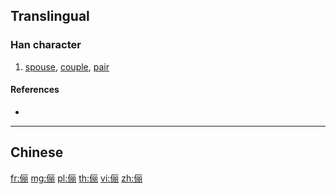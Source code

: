 {{also|儷}}
==Translingual==

===Han character===
{{Han char|rn=9|rad=人|as=07|sn=9|four=|canj=OMBB,XOMBB|ids=⿰亻丽}}

# [[spouse]], [[couple]], [[pair]]

====References====
* {{Han ref|kx=0106.041|hdz=10158.040|uh=4FEA|ud=20458}}

----

==Chinese==
{{zh-see|儷}}

[[fr:俪]]
[[mg:俪]]
[[pl:俪]]
[[th:俪]]
[[vi:俪]]
[[zh:俪]]